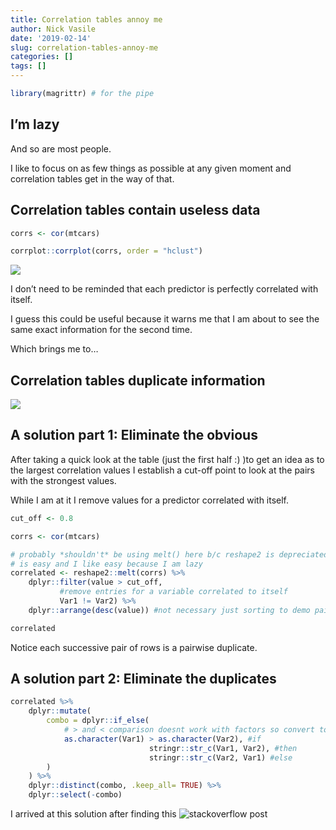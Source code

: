 ```yaml
---
title: Correlation tables annoy me
author: Nick Vasile
date: '2019-02-14'
slug: correlation-tables-annoy-me
categories: []
tags: []
---
```

```r
library(magrittr) # for the pipe
```

## I'm lazy

And so are most people.

I like to focus on as few things as possible at any given moment and correlation tables get in the way of that.

## Correlation tables contain useless data

```r
corrs <- cor(mtcars)

corrplot::corrplot(corrs, order = "hclust")
```

![](/images/correlation_table_duh.png)

I don't need to be reminded that each predictor is perfectly correlated with itself.

I guess this could be useful because it warns me that I am about to see the same exact information for the second time.

Which brings me to...

## Correlation tables duplicate information

![](/images/correlation_table_repeat.png)

## A solution part 1: Eliminate the obvious

After taking a quick look at the table (just the first half :) )to get an idea as to the largest correlation values I establish a cut-off point to look at the pairs with the strongest values.

While I am at it I remove values for a predictor correlated with itself.

```r

cut_off <- 0.8

corrs <- cor(mtcars)

# probably *shouldn't* be using melt() here b/c reshape2 is depreciated but it 
# is easy and I like easy because I am lazy
correlated <- reshape2::melt(corrs) %>% 
    dplyr::filter(value > cut_off,
           #remove entries for a variable correlated to itself
           Var1 != Var2) %>% 
    dplyr::arrange(desc(value)) #not necessary just sorting to demo pairwise dups

correlated
```

Notice each successive pair of rows is a pairwise duplicate.

## A solution part 2: Eliminate the duplicates
```r

correlated %>% 
    dplyr::mutate(
        combo = dplyr::if_else(
            # > and < comparison doesnt work with factors so convert to char
            as.character(Var1) > as.character(Var2), #if
                               stringr::str_c(Var1, Var2), #then 
                               stringr::str_c(Var2, Var1) #else
        )
    ) %>% 
    dplyr::distinct(combo, .keep_all= TRUE) %>% 
    dplyr::select(-combo)
```

I arrived at this solution after finding this ![stackoverflow post](https://stackoverflow.com/a/25595218)

